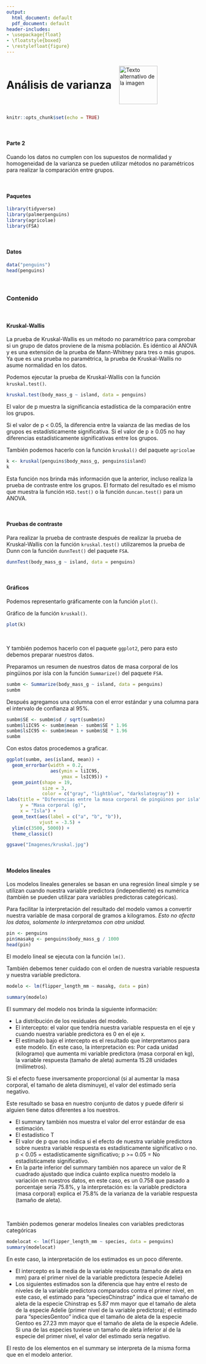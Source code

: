 ```yaml
---
output:
  html_document: default
  pdf_document: default
header-includes:
- \usepackage{float}
- \floatstyle{boxed}
- \restylefloat{figure}
---
```


<div style="display:flex; align-items:center;">
  <h1 style="margin:0;">Análisis de varianza</h1>
  <img src="Imagenes/HNBI_LOGO1.jpeg" alt="Texto alternativo de la imagen" style="width:100px; margin-left:20px;">
</div>

```r
knitr::opts_chunk$set(echo = TRUE)
```

<br>

#### Parte 2

Cuando los datos no cumplen con los supuestos de normalidad y homogeneidad de la varianza se pueden utilizar métodos no paramétricos para realizar la comparación entre grupos.

<br>

#### Paquetes

```r
library(tidyverse)
library(palmerpenguins)
library(agricolae)
library(FSA)
```

<br>

#### Datos

```r
data("penguins")
head(penguins)
```

<br>

### Contenido{.tabset .tabset-pills}

<br>

#### Kruskal-Wallis

La prueba de Kruskal-Wallis es un método no paramétrico para comprobar si un grupo de datos proviene de la misma población. Es idéntico al ANOVA y es una extensión de la prueba de Mann-Whitney para tres o más grupos.
Ya que es una prueba no paramétrica, la prueba de Kruskal-Wallis no asume normalidad en los datos.

Podemos ejecutar la prueba de Kruskal-Wallis con la función `kruskal.test()`.

```r
kruskal.test(body_mass_g ~ island, data = penguins)
```

El valor de p muestra la significancia estadística de la comparación entre los grupos. 

Si el valor de p < 0.05, la diferencia entre la vaianza de las medias de los grupos es estadísticamente significativa. Si el valor de p ≥ 0.05 no hay diferencias estadísticamente significativas entre los grupos.

También podemos hacerlo con la función `kruskal()` del paquete `agricolae`

```r
k <- kruskal(penguins$body_mass_g, penguins$island)
k
```

Esta función nos brinda más información que la anterior, incluso realiza la prueba de contraste entre los grupos. El formato del resultado es el mismo que muestra la función `HSD.test()` o la función `duncan.test()` para un ANOVA.

<br>

#### Pruebas de contraste

Para realizar la prueba de contraste después de realizar la prueba de Kruskal-Wallis con la función `kruskal.test()` utilizaremos la prueba de Dunn con la función `dunnTest()` del paquete `FSA`.

```r
dunnTest(body_mass_g ~ island, data = penguins)
```

<br>

#### Gráficos

Podemos representarlo gráficamente con la función `plot()`.

Gráfico de la función `kruskal()`.

```r
plot(k)
```

<br>

Y también podemos hacerlo con el paquete `ggplot2`, pero para esto debemos preparar nuestros datos.

Preparamos un resumen de nuestros datos de masa corporal de los pingüinos por isla con la función `Summarize()` del paquete `FSA`.

```r
sumbm <- Summarize(body_mass_g ~ island, data = penguins)
sumbm
```

Después agregamos una columna con el error estándar  y una columna para el intervalo de confianza al 95%.

```r
sumbm$SE <- sumbm$sd / sqrt(sumbm$n)
sumbm$liIC95 <- sumbm$mean - sumbm$SE * 1.96
sumbm$lsIC95 <- sumbm$mean + sumbm$SE * 1.96
sumbm
```

Con estos datos procedemos a graficar.

```r
ggplot(sumbm, aes(island, mean)) +
  geom_errorbar(width = 0.2, 
                aes(ymin = liIC95, 
                    ymax = lsIC95)) +
  geom_point(shape = 19, 
             size = 3, 
             color = c("gray", "lightblue", "darkslategray")) +
labs(title = "Diferencias entre la masa corporal de pingüinos por isla",
     y = "Masa corporal (g)",
     x = "Isla") +
  geom_text(aes(label = c("a", "b", "b")), 
            vjust = -3.5) +
  ylim(c(3500, 5000)) +
  theme_classic()
```

```r
ggsave("Imagenes/kruskal.jpg")
```

<br>

#### Modelos lineales

Los modelos lineales generales se basan en una regresión lineal simple y se utilizan cuando nuestra variable predictora (independiente) es numérica (también se pueden utilizar para variables predictoras categóricas).

Para facilitar la interpretación del resultado del modelo vamos a convertir nuestra variable de masa corporal de gramos a kilogramos. _Esto no afecta los datos, solamente lo interpretamos con otra unidad._

```r
pin <- penguins
pin$masakg <- penguins$body_mass_g / 1000
head(pin)
```

El modelo lineal se ejecuta con la función `lm()`.

También debemos tener cuidado con el orden de nuestra variable respuesta y nuestra variable predictora.

```r
modelo <- lm(flipper_length_mm ~ masakg, data = pin)
```

```r
summary(modelo)
```

El summary del modelo nos brinda la siguiente información:

- La distribución de los residuales del modelo. 
- El intercepto: el valor que tendría nuestra variable respuesta en el eje y cuando nuestra variable predictora es 0 en el eje x. 
- El estimado bajo el intercepto es el resultado que interpretamos para este modelo. En este caso, la interpretación es: Por cada unidad (kilogramo) que aumenta mi variable predictora (masa corporal en kg), la variable respuesta (tamaño de aleta) aumenta 15.28 unidades (milímetros).

Si el efecto fuese inversamente proporcional (si al aumentar la masa corporal, el tamaño de aleta disminuye), el valor del estimado sería negativo. 

Este resultado se basa en nuestro conjunto de datos y puede diferir si alguien tiene datos diferentes a los nuestros. 

- El summary también nos muestra el valor del error estándar de esa estimación.
- El estadístico T 
- El valor de p que nos indica si el efecto de nuestra variable predictora sobre nuestra variable respuesta es estadísticamente significativo o no. p < 0.05 = estadísticamente significativo; p >= 0.05 = No estadísticamete significativo. 
- En la parte inferior del summary también nos aparece un valor de R cuadrado ajustado que indica cuánto explica nuestro modelo la variación en nuestros datos, en este caso, es un 0.758 que pasado a porcentaje sería 75.8%, y la interpretación es: la variable predictora (masa corporal) explica el 75.8% de la varianza de la variable respuesta (tamaño de aleta).

<br>

También podemos generar modelos lineales con variables predictoras categóricas

```r
modelocat <- lm(flipper_length_mm ~ species, data = penguins)
summary(modelocat)
```

En este caso, la interpretación de los estimados es un poco diferente. 

- El intercepto es la media de la variable respuesta (tamaño de aleta en mm) para el primer nivel de la variable predictora (especie Adelie) 
- Los siguientes estimados son la diferencia que hay entre el resto de niveles de la variable predictora comparados contra el primer nivel, en este caso, el estimado para "speciesChinstrap" indica que el tamaño de aleta de la especie Chinstrap es 5.87 mm mayor que el tamaño de aleta de la especie Adelie (primer nivel de la variable predictora); el estimado para "speciesGentoo" indica que el tamaño de aleta de la especie Gentoo es 27.23 mm mayor que el tamaño de aleta de la especie Adelie. Si una de las especies tuviese un tamaño de aleta inferior al de la especie del primer nivel, el valor del estimado sería negativo. 

El resto de los elementos en el summary se interpreta de la misma forma que en el modelo anterior.